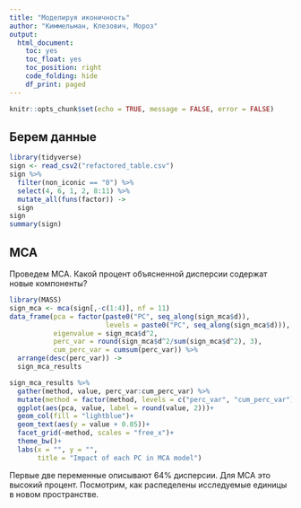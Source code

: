 ```yaml
---
title: "Моделируя иконичность"
author: "Киммельман, Клезович, Мороз"
output:
  html_document:
    toc: yes
    toc_float: yes
    toc_position: right
    code_folding: hide
    df_print: paged
---
```


```r
knitr::opts_chunk$set(echo = TRUE, message = FALSE, error = FALSE)
```

## Берем данные

```r
library(tidyverse)
sign <- read_csv2("refactored_table.csv")
sign %>% 
  filter(non_iconic == "0") %>% 
  select(4, 6, 1, 2, 8:11) %>% 
  mutate_all(funs(factor)) -> 
  sign
sign
summary(sign)
```

## MCA
Проведем MCA. Какой процент объясненной дисперсии содержат новые компоненты?

```r
library(MASS)
sign_mca <- mca(sign[,-c(1:4)], nf = 11)
data_frame(pca = factor(paste0("PC", seq_along(sign_mca$d)), 
                        levels = paste0("PC", seq_along(sign_mca$d))),
           eigenvalue = sign_mca$d^2,
           perc_var = round(sign_mca$d^2/sum(sign_mca$d^2), 3),
           cum_perc_var = cumsum(perc_var)) %>% 
  arrange(desc(perc_var)) ->
  sign_mca_results

sign_mca_results %>% 
  gather(method, value, perc_var:cum_perc_var) %>%
  mutate(method = factor(method, levels = c("perc_var", "cum_perc_var"))) %>% 
  ggplot(aes(pca, value, label = round(value, 2)))+
  geom_col(fill = "lightblue")+
  geom_text(aes(y = value + 0.05))+
  facet_grid(~method, scales = "free_x")+
  theme_bw()+
  labs(x = "", y = "",
       title = "Impact of each PC in MCA model")
```

Первые две переменные описывают 64% дисперсии. Для MCA это высокий процент. Посмотрим, как распеделены исследуемые единицы в новом пространстве.